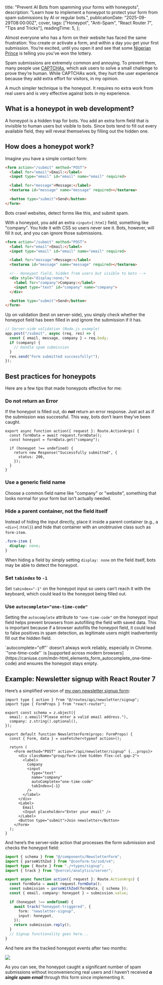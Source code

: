 
  title: "Prevent AI Bots from spamming your forms with honeypots",
  description:
    "Learn how to implement a honeypot to protect your form from spam submissions by AI or regular bots.",
  publicationDate: "2025-09-29T08:00:00Z",
  cover,
  tags: ["Honeypot", "Anti-Spam", "React Router 7", "Tips and Tricks"],
  readingTime: 5,
};

Almost everyone who has a form on their website has faced the same frustration:
You create or activate a form, and within a day you get your first submission. You’re excited, until you open it and see that some [Nigerian Prince](https://www.expressvpn.com/blog/nigerian-prince-scam/) is telling you you’ve won the lottery.

Spam submissions are extremely common and annoying. To prevent them, many people use [CAPTCHAs](https://www.cloudflare.com/learning/bots/how-captchas-work/), which ask users to solve a small challenge to prove they’re human. While CAPTCHAs work, they hurt the user experience because they add extra effort for visitors, in my opinion.

A much simpler technique is the honeypot. It requires no extra work from real users and is very effective against bots in my experience.

## What is a honeypot in web development?

A honeypot is a hidden trap for bots. You add an extra form field that is invisible to human users but visible to bots. Since bots tend to fill out every available field, they will reveal themselves by filling out the hidden one.

## How does a honeypot work?

Imagine you have a simple contact form:

```html filename="index.html"
<form action="/submit" method="POST">
  <label for="email">Email:</label>
  <input type="email" id="email" name="email" required>

  <label for="message">Message:</label>
  <textarea id="message" name="message" required></textarea>

  <button type="submit">Send</button>
</form>
```

Bots crawl websites, detect forms like this, and submit spam.

With a honeypot, you add an extra `<input>{:html}` field, something like "company". You hide it with CSS so users never see it. Bots, however, will fill it out, and you can ignore those submissions.

```html filename="index.html" add={8-12}
<form action="/submit" method="POST">
  <label for="email">Email:</label>
  <input type="email" id="email" name="email" required>

  <label for="message">Message:</label>
  <textarea id="message" name="message" required></textarea>

  <!-- Honeypot field, hidden from users but visible to bots -->
  <div style="display:none;">
    <label for="company">Company:</label>
    <input type="text" id="company" name="company">
  </div>

  <button type="submit">Send</button>
</form>
```

Up on validation (best on server-side), you simply check whether the honeypot field has been filled in and ignore the submission if it has.

```js filename="main.js"
// Server-side validation (Node.js example)
app.post("/submit", async (req, res) => {
  const { email, message, company } = req.body;
  if (company) {
    // Handle spam submission
  }
  res.send("Form submitted successfully!");
});
```

## Best practices for honeypots

Here are a few tips that made honeypots effective for me:

### Do not return an Error

If the honeypot is filled out, do _**not**_ return an error response. Just act as if the submission was successful. This way, bots don’t learn they’ve been caught.

```tsx highlight={6-8}
export async function action({ request }: Route.ActionArgs) {
  const formData = await request.formData();
  const honeypot = formData.get("company");

  if (honeypot !== undefined) {
    return new Response("Successfully submitted", {
      status: 200,
    });
  }
}
```

### Use a generic field name

Choose a common field name like "company" or "website", something that looks normal for your form but isn’t actually needed.

<NewsletterForm />

### Hide a parent container, not the field itself

Instead of hiding the input directly, place it inside a parent container (e.g., a `<div>{:html}`) and hide that container with an unobtrusive class such as `form-item`.

```css
.form-item {
  display: none;
}
```

When hiding a field by simply setting `display: none` on the field itself, bots may be able to detect the honeypot.

### Set `tabindex` to `-1`

Set `tabindex="-1"` on the honeypot input so users can’t reach it with the keyboard, which could lead to the honeypot being filled out.

### Use `autocomplete="one-time-code"`

Setting the `autocomplete` attribute to `"one-time-code"` on the honeypot input field helps prevent browsers from autofilling the field with saved data. This is important because if a browser autofills the honeypot field, it could lead to false positives in spam detection, as legitimate users might inadvertently fill out the hidden field.

<Alert type="question" heading="Why not use autocomplete=off?">
  `autocomplete="off"` doesn’t always work reliably, especially in Chrome.
  `"one-time-code"` is [supported across modern
  browsers](https://caniuse.com/mdn-html_elements_form_autocomplete_one-time-code)
  and ensures the honeypot stays empty.
</Alert>

## Example: Newsletter signup with React Router 7

Here’s a simplified version of [my own newsletter signup form](https://github.com/nikolailehbrink/portfolio/blob/main/app/components/NewsletterForm.tsx):

```tsx filename="app/components/NewsletterForm.tsx" highlight={14-24} showLineNumbers
import type { action } from "@/routes/api/newsletter/signup";
import type { FormProps } from "react-router";

export const schema = z.object({
  email: z.email("Please enter a valid email address."),
  company: z.string().optional(),
});

export default function NewsletterForm(props: FormProps) {
  const { Form, data } = useFetcher<typeof action>();

  return (
    <Form method="POST" action="/api/newsletter/signup" {...props}>
      <div className="group/form-item hidden flex-col gap-2">
        <label>
          Company
          <input
            type="text"
            name="company"
            autoComplete="one-time-code"
            tabIndex={-1}
          />
        </label>
      </div>
      <Label>
        Email
        <Input placeholder="Enter your email" />
      </Label>
      <Button type="submit">Join newsletter</Button>
    </Form>
  );
}
```

And here’s the server-side action that processes the form submission and checks the honeypot field:

```ts filename="app/routes/api/newsletter/signup.ts" highlight={11-17} showLineNumbers
import { schema } from "@/components/NewsletterForm";
import { parseWithZod } from "@conform-to/zod/v4";
import type { Route } from "./+types/signup";
import { track } from "@vercel/analytics/server";

export async function action({ request }: Route.ActionArgs) {
  const formData = await request.formData();
  const submission = parseWithZod(formData, { schema });
  const { email, company: honeypot } = submission.value;

  if (honeypot !== undefined) {
    await track("honeypot-triggered", {
      form: "newsletter-signup",
      input: honeypot,
    });
    return submission.reply();
  }
  // Signup functionality goes here...
}
```

And here are the tracked honeypot events after two months:

<Image
  src={honeypotEvents}
  width={750}
  height={383}
  caption="Honeypot events tracked with Vercel Analytics"
/>

As you can see, the honeypot caught a significant number of spam submissions without inconveniencing real users and I haven’t received _**a single spam email**_ through this form since implementing it.
